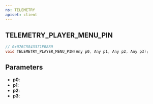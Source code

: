 ```yaml
---
ns: TELEMETRY
apiset: client
---
```

## TELEMETRY_PLAYER_MENU_PIN

```c
// 0x076C5843371EB889
void TELEMETRY_PLAYER_MENU_PIN(Any p0, Any p1, Any p2, Any p3);
```


## Parameters
* **p0**:
* **p1**:
* **p2**:
* **p3**: